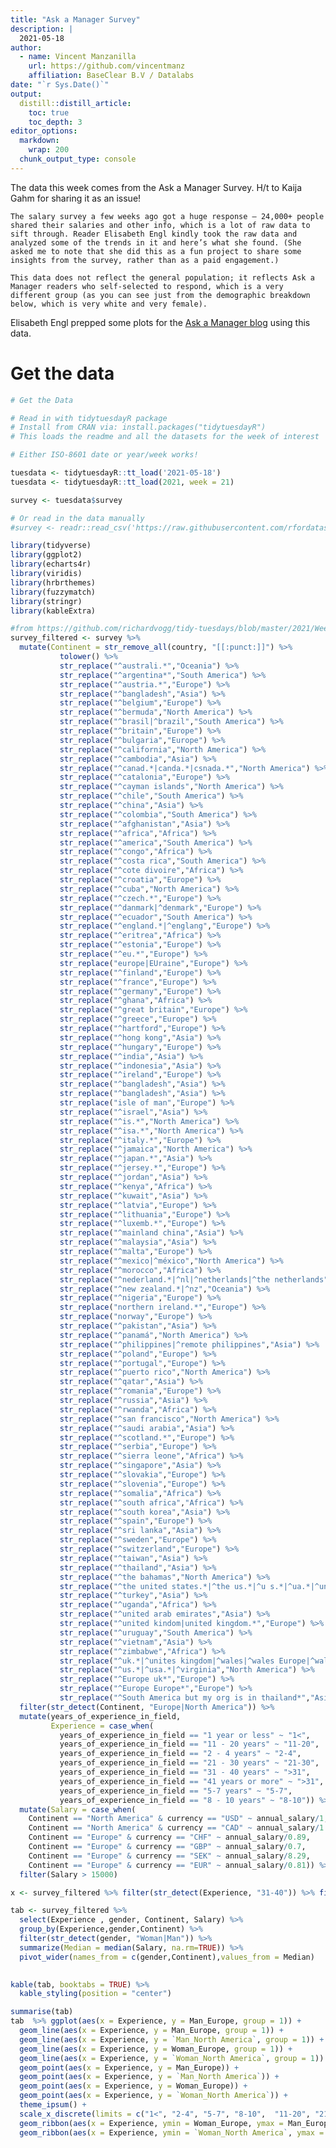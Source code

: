```yaml
---
title: "Ask a Manager Survey"
description: |
  2021-05-18
author:
  - name: Vincent Manzanilla
    url: https://github.com/vincentmanz
    affiliation: BaseClear B.V / Datalabs
date: "`r Sys.Date()`"
output:
  distill::distill_article:
    toc: true
    toc_depth: 3
editor_options: 
  markdown: 
    wrap: 200
  chunk_output_type: console
---
```




The data this week comes from the Ask a Manager Survey. H/t to Kaija Gahm for sharing it as an issue!

    The salary survey a few weeks ago got a huge response — 24,000+ people shared their salaries and other info, which is a lot of raw data to sift through. Reader Elisabeth Engl kindly took the raw data and analyzed some of the trends in it and here’s what she found. (She asked me to note that she did this as a fun project to share some insights from the survey, rather than as a paid engagement.)

    This data does not reflect the general population; it reflects Ask a Manager readers who self-selected to respond, which is a very different group (as you can see just from the demographic breakdown below, which is very white and very female).
 
Elisabeth Engl prepped some plots for the [Ask a Manager blog](https://www.askamanager.org/2021/05/some-findings-from-24000-peoples-salaries.html) using this data.

# Get the data

```r
# Get the Data

# Read in with tidytuesdayR package 
# Install from CRAN via: install.packages("tidytuesdayR")
# This loads the readme and all the datasets for the week of interest

# Either ISO-8601 date or year/week works!

tuesdata <- tidytuesdayR::tt_load('2021-05-18')
tuesdata <- tidytuesdayR::tt_load(2021, week = 21)

survey <- tuesdata$survey

# Or read in the data manually
#survey <- readr::read_csv('https://raw.githubusercontent.com/rfordatascience/tidytuesday/master/data/2021/2021-05-18/survey.csv')

```


```r
library(tidyverse)
library(ggplot2)
library(echarts4r)
library(viridis)
library(hrbrthemes)
library(fuzzymatch)
library(stringr)
library(kableExtra)
```

```r
#from https://github.com/richardvogg/tidy-tuesdays/blob/master/2021/Week%2021%20-%20salary%20survey/salary_survey.R
survey_filtered <- survey %>%
  mutate(Continent = str_remove_all(country, "[[:punct:]]") %>%
           tolower() %>%
           str_replace("^australi.*","Oceania") %>%
           str_replace("^argentina*","South America") %>%
           str_replace("^austria.*","Europe") %>%
           str_replace("^bangladesh","Asia") %>%
           str_replace("^belgium","Europe") %>%
           str_replace("^bermuda","North America") %>%
           str_replace("^brasil|^brazil","South America") %>%
           str_replace("^britain","Europe") %>%
           str_replace("^bulgaria","Europe") %>%
           str_replace("^california","North America") %>%
           str_replace("^cambodia","Asia") %>%
           str_replace("^canad.*|canda.*|csnada.*","North America") %>%
           str_replace("^catalonia","Europe") %>%
           str_replace("^cayman islands","North America") %>%
           str_replace("^chile","South America") %>%
           str_replace("^china","Asia") %>%
           str_replace("^colombia","South America") %>%
           str_replace("^afghanistan","Asia") %>%
           str_replace("^africa","Africa") %>%
           str_replace("^america","South America") %>%
           str_replace("^congo","Africa") %>%
           str_replace("^costa rica","South America") %>%
           str_replace("^cote divoire","Africa") %>%
           str_replace("^croatia","Europe") %>%
           str_replace("^cuba","North America") %>%
           str_replace("^czech.*","Europe") %>%
           str_replace("^danmark|^denmark","Europe") %>%
           str_replace("^ecuador","South America") %>%
           str_replace("^england.*|^englang","Europe") %>%
           str_replace("^eritrea","Africa") %>%
           str_replace("^estonia","Europe") %>%
           str_replace("^eu.*","Europe") %>%
           str_replace("europe|EUraine","Europe") %>%
           str_replace("^finland","Europe") %>%
           str_replace("^france","Europe") %>%
           str_replace("^germany","Europe") %>%
           str_replace("^ghana","Africa") %>%
           str_replace("^great britain","Europe") %>%
           str_replace("^greece","Europe") %>%
           str_replace("^hartford","Europe") %>%
           str_replace("^hong kong","Asia") %>%
           str_replace("^hungary","Europe") %>%
           str_replace("^india","Asia") %>%
           str_replace("^indonesia","Asia") %>%
           str_replace("^ireland","Europe") %>%
           str_replace("^bangladesh","Asia") %>%
           str_replace("^bangladesh","Asia") %>%
           str_replace("isle of man","Europe") %>%
           str_replace("^israel","Asia") %>%
           str_replace("^is.*","North America") %>%
           str_replace("^isa.*","North America") %>%
           str_replace("^italy.*","Europe") %>%
           str_replace("^jamaica","North America") %>%
           str_replace("^japan.*","Asia") %>%
           str_replace("^jersey.*","Europe") %>%
           str_replace("^jordan","Asia") %>%
           str_replace("^kenya","Africa") %>%
           str_replace("^kuwait","Asia") %>%
           str_replace("^latvia","Europe") %>%
           str_replace("^lithuania","Europe") %>%
           str_replace("^luxemb.*","Europe") %>%
           str_replace("^mainland china","Asia") %>%
           str_replace("^malaysia","Asia") %>%
           str_replace("^malta","Europe") %>%
           str_replace("^mexico|^méxico","North America") %>%
           str_replace("^morocco","Africa") %>%
           str_replace("^nederland.*|^nl|^netherlands|^the netherlands","Europe") %>%
           str_replace("^new zealand.*|^nz","Oceania") %>%
           str_replace("^nigeria","Europe") %>%
           str_replace("northern ireland.*","Europe") %>%
           str_replace("norway","Europe") %>%
           str_replace("^pakistan","Asia") %>%
           str_replace("^panamá","North America") %>%
           str_replace("^philippines|^remote philippines","Asia") %>%
           str_replace("^poland","Europe") %>%
           str_replace("^portugal","Europe") %>%
           str_replace("^puerto rico","North America") %>%
           str_replace("^qatar","Asia") %>%
           str_replace("^romania","Europe") %>%
           str_replace("^russia","Asia") %>%
           str_replace("^rwanda","Africa") %>%
           str_replace("^san francisco","North America") %>%
           str_replace("^saudi arabia","Asia") %>%
           str_replace("^scotland.*","Europe") %>%
           str_replace("^serbia","Europe") %>%
           str_replace("^sierra leone","Africa") %>%
           str_replace("^singapore","Asia") %>%
           str_replace("^slovakia","Europe") %>%
           str_replace("^slovenia","Europe") %>%
           str_replace("^somalia","Africa") %>%
           str_replace("^south africa","Africa") %>%
           str_replace("^south korea","Asia") %>%
           str_replace("^spain","Europe") %>%
           str_replace("^sri lanka","Asia") %>%
           str_replace("^sweden","Europe") %>%
           str_replace("^switzerland","Europe") %>%
           str_replace("^taiwan","Asia") %>%
           str_replace("^thailand","Asia") %>%
           str_replace("^the bahamas","North America") %>%
           str_replace("^the united states.*|^the us.*|^u s.*|^ua.*|^uniited states.*|^unite states.*|^united  states.*|^united sates.*|^united state.*|^united stares.*|^united stat.*|^united sttes.*|^unitedstates.*|^uniteed states.*|^unitef stated.*|^uniter statez.*|^unites states|^unitied states.*|^uniyed states.*|^uniyes states.*|^unted states.*|^untied states.*|^united statss.*|^united stattes.*|^united statues.*|^united status.*|^united statws.*|^unitied states.*","North America") %>%
           str_replace("^turkey","Asia") %>%
           str_replace("^uganda","Africa") %>%
           str_replace("^united arab emirates","Asia") %>%
           str_replace("^united kindom|united kingdom.*","Europe") %>%
           str_replace("^uruguay","South America") %>%
           str_replace("^vietnam","Asia") %>%
           str_replace("^zimbabwe","Africa") %>%
           str_replace("^uk.*|^unites kingdom|^wales|^wales Europe|^wales uk","Europe") %>%
           str_replace("^us.*|^usa.*|^virginia","North America") %>% 
           str_replace("^Europe uk*","Europe") %>%  
           str_replace("^Europe Europe*","Europe") %>%  
           str_replace("^South America but my org is in thailand*","Asia")) %>%
  filter(str_detect(Continent, "Europe|North America")) %>% 
  mutate(years_of_experience_in_field, 
         Experience = case_when(
           years_of_experience_in_field == "1 year or less" ~ "1<",
           years_of_experience_in_field == "11 - 20 years" ~ "11-20",
           years_of_experience_in_field == "2 - 4 years" ~ "2-4",
           years_of_experience_in_field == "21 - 30 years" ~ "21-30",
           years_of_experience_in_field == "31 - 40 years" ~ ">31",
           years_of_experience_in_field == "41 years or more" ~ ">31",
           years_of_experience_in_field == "5-7 years" ~ "5-7",
           years_of_experience_in_field == "8 - 10 years" ~ "8-10")) %>%
  mutate(Salary = case_when(
    Continent == "North America" & currency == "USD" ~ annual_salary/1,
    Continent == "North America" & currency == "CAD" ~ annual_salary/1.2,
    Continent == "Europe" & currency == "CHF" ~ annual_salary/0.89,
    Continent == "Europe" & currency == "GBP" ~ annual_salary/0.7,
    Continent == "Europe" & currency == "SEK" ~ annual_salary/8.29,
    Continent == "Europe" & currency == "EUR" ~ annual_salary/0.81)) %>%
  filter(Salary > 15000)

x <- survey_filtered %>% filter(str_detect(Experience, "31-40")) %>% filter(str_detect(Continent, "Europe"))

tab <- survey_filtered %>% 
  select(Experience , gender, Continent, Salary) %>% 
  group_by(Experience,gender,Continent) %>% 
  filter(str_detect(gender, "Woman|Man")) %>%
  summarize(Median = median(Salary, na.rm=TRUE)) %>% 
  pivot_wider(names_from = c(gender,Continent),values_from = Median) 

  
kable(tab, booktabs = TRUE) %>%
  kable_styling(position = "center")

```


```r
summarise(tab)
tab  %>% ggplot(aes(x = Experience, y = Man_Europe, group = 1)) +
  geom_line(aes(x = Experience, y = Man_Europe, group = 1)) +
  geom_line(aes(x = Experience, y = `Man_North America`, group = 1)) +
  geom_line(aes(x = Experience, y = Woman_Europe, group = 1)) +
  geom_line(aes(x = Experience, y = `Woman_North America`, group = 1)) +
  geom_point(aes(x = Experience, y = Man_Europe)) +
  geom_point(aes(x = Experience, y = `Man_North America`)) +
  geom_point(aes(x = Experience, y = Woman_Europe)) +
  geom_point(aes(x = Experience, y = `Woman_North America`)) +
  theme_ipsum() +
  scale_x_discrete(limits = c("1<", "2-4", "5-7", "8-10",  "11-20", "21-30",  ">31")) +
  geom_ribbon(aes(x = Experience, ymin = Woman_Europe, ymax = Man_Europe, fill = "green"), alpha = 0.75) +
  geom_ribbon(aes(x = Experience, ymin = `Woman_North America`, ymax = `Man_North America`, fill = "blue"), alpha = 0.75) 


```

```r


```

